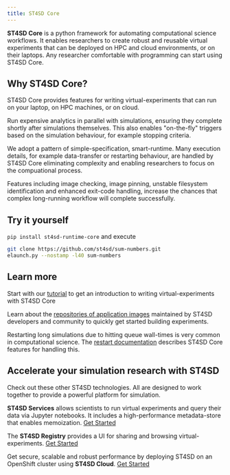 ```yaml
---
title: ST4SD Core
---
```


<!--

  Copyright IBM Inc. All Rights Reserved.
  SPDX-License-Identifier: Apache-2.0

-->


**ST4SD Core** is a python framework for automating computational science workflows.
It enables researchers to create robust and reusable virtual experiments that can be deployed on HPC and cloud environments, or on their laptops.
Any researcher comfortable with programming can start using ST4SD Core.

## Why ST4SD Core?


<div className="expressive-content-list-group">

  <ExpressiveList 
    title="Multi-platform deployment"
    background="true">

ST4SD Core provides features for writing virtual-experiments that can run on your laptop, on HPC machines, or on cloud.

  </ExpressiveList>

  <ExpressiveList 
    title="Analytics co-processing"
    background="true">

Run expensive analytics in parallel with simulations, ensuring they complete shortly after simulations themselves.
This also enables "on-the-fly" triggers based on the simulation behaviour, for example stopping criteria.

  </ExpressiveList>

  <ExpressiveList 
    title="Simple specification"
    background="true">

We adopt a pattern of simple-specification, smart-runtime. 
Many execution details, for example data-transfer or restarting behaviour, are handled by ST4SD Core
eliminating complexity and enabling researchers to focus on the compuational process.

  </ExpressiveList>

  <ExpressiveList 
    title="Robust execution"
    background="true">

Features including image checking, image pinning, unstable filesystem identification and enhanced exit-code handling,
increase the chances that complex long-running workflow will complete successfully. 

  </ExpressiveList>


</div>



## Try it yourself

`pip install st4sd-runtime-core` and execute

```bash
git clone https://github.com/st4sd/sum-numbers.git
elaunch.py --nostamp -l40 sum-numbers
```

## Learn more 

<div className="expressive-content-list-group">

  <ExpressiveList 
    title="Tutorial"
    background="true">

Start with our [tutorial](/tutorial) to get an introduction to writing virtual-experiments with ST4SD Core

  </ExpressiveList>

  <ExpressiveList 
    title="Getting application images"
    background="true">

Learn about the [repositories of application images](application-images) maintained by ST4SD developers and community to quickly get started building experiments.

  </ExpressiveList>

  <ExpressiveList 
    title="Restarting"
    background="true">

Restarting long simulations due to hitting queue wall-times is very common in computational science.
The [restart documentation](restart) describes ST4SD Core features for handling this.

  </ExpressiveList>


</div>

## Accelerate your simulation research with ST4SD

Check out these other ST4SD technologies. All are designed to work together to provide a powerful platform for simulation.

<div className="expressive-content-list-group">

  <ExpressiveList 
    title="Ease-of-use"
    background="true">

   **ST4SD Services** allows scientists to run virtual experiments and query their data via Jupyter notebooks.
   It includes a high-performance metadata-store that enables memoization. [Get Started](/runtime-service)

  </ExpressiveList>

  <ExpressiveList 
    title="Virtual experiment registry"
    background="true">

   The **ST4SD Registry** provides a UI for sharing and browsing virtual-experiments. [Get Started](/using-the-virtual-experiments-registry-ui)

  </ExpressiveList>


   <ExpressiveList
    title="Robust, scalable deployment"
    background="true">

  Get secure, scalable and robust performance by deploying ST4SD on an OpenShift cluster using **ST4SD Cloud**. [Get Started](/installation)

  </ExpressiveList>


</div>
